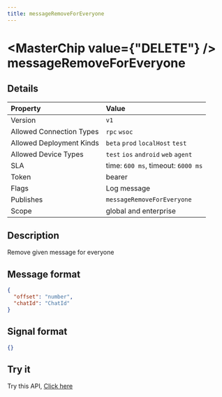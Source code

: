 ```yaml
---
title: messageRemoveForEveryone
---
```



# <MasterChip value={"DELETE"} /> messageRemoveForEveryone

## Details

| Property | Value | 
| :--- | :--- | 
| Version | `v1` |
| Allowed Connection Types | `rpc` `wsoc`  |
| Allowed Deployment Kinds | `beta` `prod` `localHost` `test`  |
| Allowed Device Types | `test` `ios` `android` `web` `agent`  |
| SLA | time: `600 ms`, timeout: `6000 ms` |
| Token | bearer |
| Flags | Log message |
| Publishes | `messageRemoveForEveryone`  |
| Scope | global and enterprise |


## Description

Remove given message for everyone

## Message format

```json copy
{
  "offset": "number",
  "chatId": "ChatId"
}
```

## Signal format

```json copy
{}
```

## Try it

Try this API, [Click here](https://web.neome.ai/api?path=home_main_messageRemoveForEveryone)

